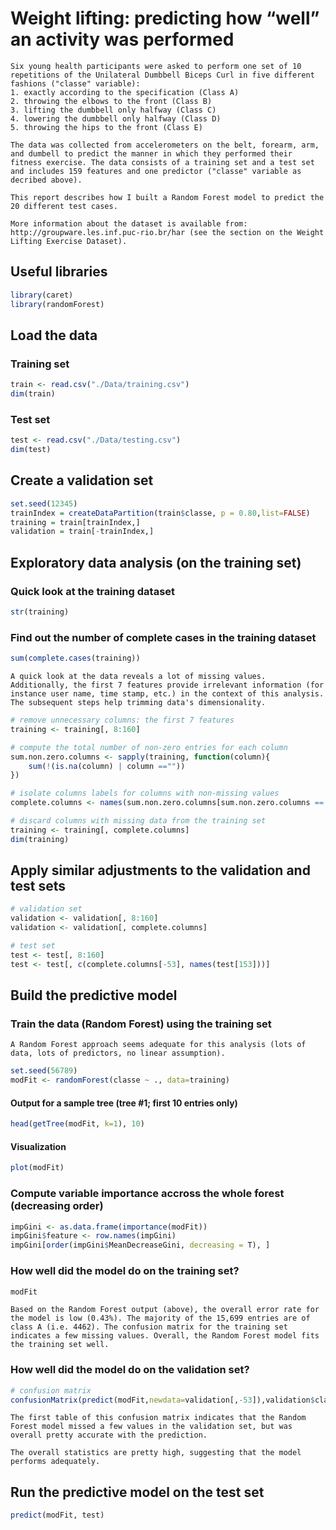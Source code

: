 Weight lifting: predicting how "well" an activity was performed
========================================================

```
Six young health participants were asked to perform one set of 10 repetitions of the Unilateral Dumbbell Biceps Curl in five different fashions ("classe" variable): 
1. exactly according to the specification (Class A)
2. throwing the elbows to the front (Class B)
3. lifting the dumbbell only halfway (Class C)
4. lowering the dumbbell only halfway (Class D)
5. throwing the hips to the front (Class E)

The data was collected from accelerometers on the belt, forearm, arm, and dumbell to predict the manner in which they performed their fitness exercise. The data consists of a training set and a test set and includes 159 features and one predictor ("classe" variable as decribed above).

This report describes how I built a Random Forest model to predict the 20 different test cases. 

More information about the dataset is available from: 
http://groupware.les.inf.puc-rio.br/har (see the section on the Weight Lifting Exercise Dataset).
```

## Useful libraries

```r
library(caret)
library(randomForest)
```


## Load the data
### Training set
```r
train <- read.csv("./Data/training.csv")
dim(train)
```

### Test set
```r
test <- read.csv("./Data/testing.csv")
dim(test)
```

## Create a validation set
```r
set.seed(12345)
trainIndex = createDataPartition(train$classe, p = 0.80,list=FALSE)
training = train[trainIndex,]
validation = train[-trainIndex,]
```

## Exploratory data analysis (on the training set)
### Quick look at the training dataset
```r
str(training)
```

### Find out the number of complete cases in the training dataset
```r
sum(complete.cases(training))
```


```
A quick look at the data reveals a lot of missing values. Additionally, the first 7 features provide irrelevant information (for instance user name, time stamp, etc.) in the context of this analysis. The subsequent steps help trimming data's dimensionality.
```


```r
# remove unnecessary columns: the first 7 features 
training <- training[, 8:160]

# compute the total number of non-zero entries for each column
sum.non.zero.columns <- sapply(training, function(column){
    sum(!(is.na(column) | column ==""))
})

# isolate columns labels for columns with non-missing values
complete.columns <- names(sum.non.zero.columns[sum.non.zero.columns == length(training$classe)])

# discard columns with missing data from the training set
training <- training[, complete.columns]
dim(training)
```


## Apply similar adjustments to the validation and test sets

```r
# validation set
validation <- validation[, 8:160]
validation <- validation[, complete.columns]

# test set
test <- test[, 8:160]
test <- test[, c(complete.columns[-53], names(test[153]))]
```


## Build the predictive model
### Train the data (Random Forest) using the training set
```
A Random Forest approach seems adequate for this analysis (lots of data, lots of predictors, no linear assumption).
```

```r
set.seed(56789)
modFit <- randomForest(classe ~ ., data=training)
```

#### Output for a sample tree (tree #1; first 10 entries only)
```r
head(getTree(modFit, k=1), 10)
```

#### Visualization
```r
plot(modFit)
```

### Compute variable importance accross the whole forest (decreasing order)
```r
impGini <- as.data.frame(importance(modFit))
impGini$feature <- row.names(impGini)
impGini[order(impGini$MeanDecreaseGini, decreasing = T), ]
```

### How well did the model do on the training set?
```r
modFit
```

```
Based on the Random Forest output (above), the overall error rate for the model is low (0.43%). The majority of the 15,699 entries are of class A (i.e. 4462). The confusion matrix for the training set indicates a few missing values. Overall, the Random Forest model fits the training set well.
```

### How well did the model do on the validation set?
```r
# confusion matrix
confusionMatrix(predict(modFit,newdata=validation[,-53]),validation$classe)
```

```
The first table of this confusion matrix indicates that the Random Forest model missed a few values in the validation set, but was overall pretty accurate with the prediction.

The overall statistics are pretty high, suggesting that the model performs adequately.
```

## Run the predictive model on the test set
```r
predict(modFit, test)
```
